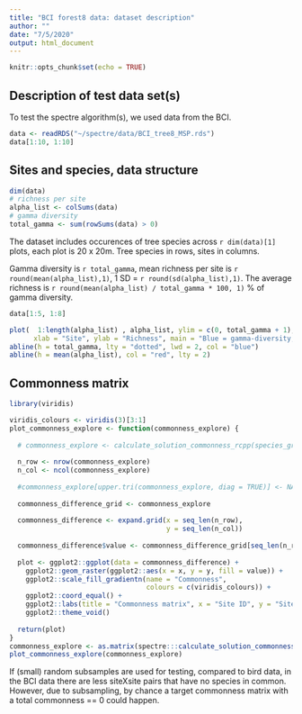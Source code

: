 ```yaml
---
title: "BCI forest8 data: dataset description"
author: ""
date: "7/5/2020"
output: html_document
---
```


```r
knitr::opts_chunk$set(echo = TRUE)
```

## Description of test data set(s)
To test the spectre algorithm(s), we used data from the BCI.  

```r
data <- readRDS("~/spectre/data/BCI_tree8_MSP.rds")
data[1:10, 1:10]
```

## Sites and species, data structure



```r
dim(data)
# richness per site
alpha_list <- colSums(data)
# gamma diversity
total_gamma <- sum(rowSums(data) > 0)


```
The dataset includes occurences of tree species across `r dim(data)[1]` plots, each plot is 20 x 20m. Tree species in rows, sites in columns. 

Gamma diversity is `r total_gamma`, mean richness per site is `r round(mean(alpha_list),1) `, 1 SD = `r round(sd(alpha_list),1)`. The average richness is `r round(mean(alpha_list) / total_gamma * 100, 1)` % of gamma diversity.

```r

data[1:5, 1:8]

plot(  1:length(alpha_list) , alpha_list, ylim = c(0, total_gamma + 1),
      xlab = "Site", ylab = "Richness", main = "Blue = gamma-diversity, red = mean(richness)")
abline(h = total_gamma, lty = "dotted", lwd = 2, col = "blue")
abline(h = mean(alpha_list), col = "red", lty = 2)
```

## Commonness matrix

```r
library(viridis)

viridis_colours <- viridis(3)[3:1]
plot_commonness_explore <- function(commonness_explore) {
  
  # commonness_explore <- calculate_solution_commonness_rcpp(species_grid[[1]])
  
  n_row <- nrow(commonness_explore)
  n_col <- ncol(commonness_explore)
  
  #commonness_explore[upper.tri(commonness_explore, diag = TRUE)] <- NA
  
  commonness_difference_grid <- commonness_explore 
  
  commonness_difference <- expand.grid(x = seq_len(n_row), 
                                       y = seq_len(n_col))
  
  commonness_difference$value <- commonness_difference_grid[seq_len(n_row * n_col)]
  
  plot <- ggplot2::ggplot(data = commonness_difference) + 
    ggplot2::geom_raster(ggplot2::aes(x = x, y = y, fill = value)) + 
    ggplot2::scale_fill_gradientn(name = "Commonness", 
                                  colours = c(viridis_colours)) + 
    ggplot2::coord_equal() + 
    ggplot2::labs(title = "Commonness matrix", x = "Site ID", y = "Site ID")+
    ggplot2::theme_void()
  
  return(plot)
}
commonness_explore <- as.matrix(spectre:::calculate_solution_commonness_rcpp(data))
plot_commonness_explore(commonness_explore)

```

If (small) random subsamples are used for testing, compared to bird data, in the BCI data there are less siteXsite pairs that have no species in common. However, due to subsampling, by chance a target commonness matrix with a total commonness == 0 could happen. 